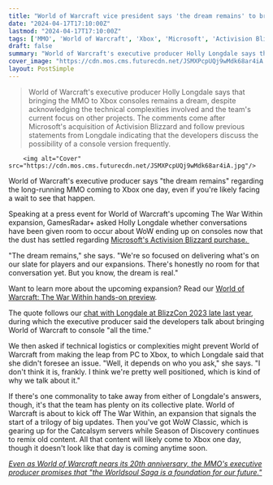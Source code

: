```yaml
---
title: "World of Warcraft vice president says 'the dream remains' to bring the MMO to Xbox, even if there's 'no room for that conversation yet'"
date: "2024-04-17T17:10:00Z"
lastmod: "2024-04-17T17:10:00Z"
tags: ['MMO', 'World of Warcraft', 'Xbox', 'Microsoft', 'Activision Blizzard', 'World of Warcraft: The War Within', 'WoW Classic', 'Season of Discovery', 'Worldsoul Saga']
draft: false
summary: "World of Warcraft's executive producer Holly Longdale says that bringing the MMO to Xbox consoles remains a dream, despite acknowledging the technical complexities involved and the team's current focus on other projects. The comments come after Microsoft's acquisition of Activision Blizzard and follow previous statements from Longdale indicating that the developers discuss the possibility of a console version frequently."
cover_image: "https://cdn.mos.cms.futurecdn.net/JSMXPcpUQj9wMdk68ar4iA.jpg" 
layout: PostSimple
---
```

> World of Warcraft's executive producer Holly Longdale says that bringing the MMO to Xbox consoles remains a dream, despite acknowledging the technical complexities involved and the team's current focus on other projects. The comments come after Microsoft's acquisition of Activision Blizzard and follow previous statements from Longdale indicating that the developers discuss the possibility of a console version frequently.


        <img alt="Cover" src="https://cdn.mos.cms.futurecdn.net/JSMXPcpUQj9wMdk68ar4iA.jpg"/>
        
World of Warcraft's executive producer says "the dream remains" regarding the long-running MMO coming to Xbox one day, even if you're likely facing a wait to see that happen.

Speaking at a press event for World of Warcraft's upcoming The War Within expansion, GamesRadar+ asked Holly Longdale whether conversations have been given room to occur about WoW ending up on consoles now that the dust has settled regarding [Microsoft's Activision Blizzard purchase. ](https://www.gamesradar.com/phil-spencer-officially-confirms-xboxs-purchase-of-activision-blizzard/)

"The dream remains," she says. "We're so focused on delivering what's on our slate for players and our expansions. There's honestly no room for that conversation yet. But you know, the dream is real."



Want to learn more about the upcoming expansion? Read our [World of Warcraft: The War Within hands-on preview](https://www.gamesradar.com/world-of-warcraft-the-war-within-alpha-hands-on-gameplay-preview/).

The quote follows our [chat with Longdale at BlizzCon 2023 late last year](https://www.gamesradar.com/world-of-warcraft-xbox-consoles-blizzard/), during which the executive producer said the developers talk about bringing World of Warcraft to console "all the time."

We then asked if technical logistics or complexities might prevent World of Warcraft from making the leap from PC to Xbox, to which Longdale said that she didn't foresee an issue. "Well, it depends on who you ask," she says. "I don't think it is, frankly. I think we're pretty well positioned, which is kind of why we talk about it." 

If there's one commonality to take away from either of Longdale's answers, though, it's that the team has plenty on its collective plate. World of Warcraft is about to kick off The War Within, an expansion that signals the start of a trilogy of big updates. Then you've got WoW Classic, which is gearing up for the Catcalsym servers while Season of Discovery continues to remix old content. All that content will likely come to Xbox one day, though it doesn't look like that day is coming anytime soon.

[<em>Even as World of Warcraft nears its 20th anniversary, the MMO's executive producer promises that "the Worldsoul Saga is a foundation for our future."</em>](https://www.gamesradar.com/holly-longdale-interview-world-of-warcraft-the-war-within-expansion-worldsoul-saga/)
        